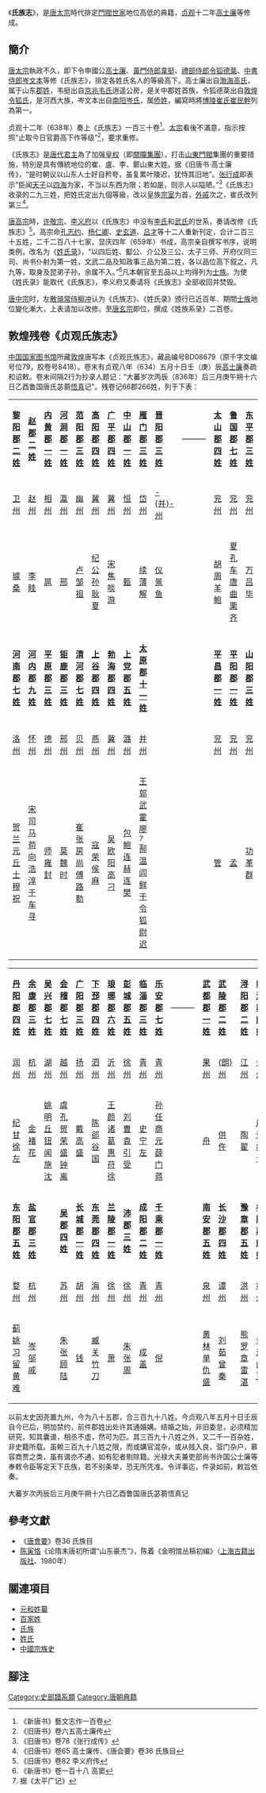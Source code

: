 《'''氏族志'''》，是[[唐太宗|唐太宗]]時代排定[[門閥|門閥]][[世家|世家]]地位高低的典籍，[[貞觀_(唐朝)|贞观]]十二年[[高士廉|高士廉]]等修成。

==簡介==
[[唐太宗|唐太宗]]執政不久，即下令申國公[[高士廉|高士廉]]、[[黃門侍郎|黃門侍郎]][[韋挺|韋挺]]、[[禮部侍郎|禮部侍郎]][[令狐德棻|令狐德棻]]、[[中書侍郎|中書侍郎]][[岑文本|岑文本]]等修《氏族志》，排定各姓氏名人的等級高下。高士廉出自[[渤海高氏|渤海高氏]]，属于山东[[郡姓|郡姓]]，韦挺出自[[京兆韦氏|京兆韦氏]]逍遥公房，是关中郡姓首族，令狐德棻出自[[敦煌令狐氏|敦煌令狐氏]]，是河西大族，岑文本出自[[南阳岑氏|南阳岑氏]]，属[[侨姓|侨姓]]，編寫時將[[博陵崔氏|博陵崔氏]][[崔民幹|崔民幹]]列為第一。

贞观十二年（638年）奏上《氏族志》一百三十卷<ref>《新唐书》藝文志作一百卷</ref>。[[太宗|太宗]]看後不滿意，指示按照“止取今日官爵高下作等级”<ref>《旧唐书》卷六五高士廉传</ref>，要求重修。

《氏族志》是[[唐代|唐代]][[君主|君主]]為了加强[[皇权|皇权]]（即[[關隴集團|關隴集團]]），打击[[山東|山東]][[門閥|門閥]]集團的重要措施，特別是具有傳統地位的崔、盧、李、鄭山東大姓。据《旧唐书·高士廉传》，“是时朝议以山东人士好自矜夸，虽复累叶陵迟，犹恃其旧地”。[[张行成|张行成]]即表示“臣闻[[天子|天子]]以[[四海|四海]]为家，不当以东西为限；若如是，则示人以隘陋。”<ref>《旧唐书》卷78《张行成传》</ref>《氏族志》收录的二九三姓，把姓氏定出九個等級，改以皇族[[宗室|宗室]]为首，[[外戚|外戚]]次之，崔氏改列第三<ref>《旧唐书》卷65 高士廉传、《唐会要》卷36 氏族目</ref>。

[[唐高宗|唐高宗]]時，[[许敬宗|许敬宗]]、[[李义府|李义府]]以《氏族志》中没有[[李氏|李氏]]和[[武氏|武氏]]的世系，奏请改修《氏族志》<ref>《旧唐书》卷82 李义府传</ref>。高宗命[[孔志约|孔志约]]、[[杨仁卿|杨仁卿]]、[[史玄道|史玄道]]、[[吕才|吕才]]等十二人重新刊定，合计二百三十五姓，二千二百八十七家，显庆四年（659年）书成，高宗亲自撰写书序，说明类例，改名为《[[姓氏录|姓氏录]]》，“以四后姓、酅公、介公及三公、太子三师、开府仪同三司、尚书仆射为第一姓，文武二品及知政事三品为第二姓，各以品位高下叙之，凡九等，取身及昆弟子孙，余属不入。”<ref>《新唐书》卷一百十八 高窦</ref>凡本朝官至五品以上均得列为[[士族|士族]]。为使《姓氏录》能取代《氏族志》，李义府又奏请将《氏族志》全部收回并焚毁。

[[唐中宗|唐中宗]]时，左[[散骑常侍|散骑常侍]][[柳冲|柳冲]]认为《氏族志》、《姓氏录》颁行已近百年．期間[[士族|士族]]地位變化漸大，上表请加以改修。至[[唐玄宗|唐玄宗]]即位，撰成《姓族系录》二百卷。

== 敦煌残卷《贞观氏族志》 ==
[[中国国家图书馆|中国国家图书馆]]所藏[[敦煌|敦煌]]唐写本《贞观氏族志》，藏品编号BD08679（原千字文编号位79，胶卷号8418）。卷末有贞观八年（634）五月十日壬（庚）辰[[高士廉|高士廉]]奏疏和诏敕。卷末间隔2行为抄录人题记：“大蕃岁次丙辰（836年）后三月庚午朔十六日乙酉鲁国唐氏苾蒭[[悟真|悟真]]记”。残卷记66郡266姓，列于下表：

{| class="wikitable" style="text-align:left"
|-
|'''[[黎阳郡|黎<br>阳<br>郡<br>二<br>姓]]'''
|'''[[赵郡|赵<br>郡<br>二<br>姓]]'''
|'''[[内黄郡|内<br>黄<br>郡<br>一<br>姓]]'''
|'''[[河间郡|河<br>涧<br>郡<br>一<br>姓]]'''
|'''[[范阳郡|范<br>阳<br>郡<br>三<br>姓]]'''
|'''[[高阳郡|高<br>阳<br>郡<br>四<br>姓]]'''
|'''[[广平郡|广<br>平<br>郡<br>四<br>姓]]'''
|'''[[中山郡|中<br>山<br>郡<br>一<br>姓]]'''
|'''[[雁门郡|雁<br>门<br>郡<br>三<br>姓]]'''
|'''[[晋阳郡|晋<br>阳<br>郡<br>三<br>姓]]'''
! ———
|'''[[泰山郡|太<br>山<br>郡<br>四<br>姓]]'''
|'''[[鲁郡|鲁<br>国<br>郡<br>七<br>姓]]'''
|'''[[东平郡|东<br>平<br>郡<br>三<br>姓]]'''
|'''[[高平郡|高<br>平<br>郡<br>五<br>姓]]'''
|'''[[濮阳郡|濮<br>阳<br>郡<br>六<br>姓]]'''
|'''[[济阳郡|齐<br>阳<br>郡<br>三<br>姓]]'''
|'''[[梁郡|梁<br>国<br>郡<br>三<br>姓]]'''
|'''[[陈留郡|陈<br>留<br>郡<br>四<br>姓]]'''
|'''[[荥阳郡|荥<br>阳<br>郡<br>四<br>姓]]'''
|'''[[弘农郡|弘<br>农<br>郡<br>四<br>姓]]'''
|-
|[[卫州|卫<br>州]]
|[[赵州|赵<br>州]]
|[[相州|相<br>州]]
|[[瀛州|瀛<br>州]]
|[[幽州|幽<br>州]]
|[[冀州|冀<br>州]]
|[[冀州|冀<br>州]]
|[[恒州|恒<br>州]]
|[[代州|岱<br>州]]
|[[并州|-{并}-<br>州]]
!
|[[兖州|兖<br>州]]
|[[兖州|兖<br>州]]
|[[兖州|兖<br>州]]
|[[兖州|兖<br>州]]
|[[濮州|濮<br>州]]
|[[曹州|曹<br>州]]
|[[宋州|宋<br>州]]
|[[汴州|汴<br>州]]
|[[郑州|郑<br>州]]
|[[虢州|郭<br>州]]
|-
|[[璩姓|璩]]<br>[[桑姓|桑]]
|[[趙郡李氏|李]]<br>[[眭姓|眭]]
|[[扈姓|扈]]
|[[邢姓|邢]]
|[[卢姓|卢]]<br>[[邹姓|邹]]<br>[[祖姓|祖]]
|[[纪姓|纪]]<br>[[公孙姓|公孙]]<br>[[耿姓|耿]]<br>[[夏姓|夏]]
|[[宋姓|宋]]<br>[[焦姓|焦]]<br>[[谈姓|啖]]<br>[[游姓|游]]
|[[甄姓|甄]]
|[[续姓|续]]<br>[[薄姓|薄]]<br>[[解姓|解]]
|[[仪姓|仪]]<br>[[景姓|景]]<br>[[鱼姓|鱼]]
!
|[[胡姓|胡]]<br>[[周姓|周]]<br>[[羊姓|羊]]<br>[[鲍姓|鲍]]
|[[夏姓|夏]]<br>[[孔姓|孔]]<br>[[车姓|车]]<br>[[唐姓|唐]]<br>[[曲姓|曲]]<br>[[栗姓|栗]]<br>[[齐姓|齐]]
|[[万姓|万]]<br>[[吕姓|吕]]<br>[[毕姓|毕]]
|[[郗姓|郤]]<br>[[檀姓|檀]]<br>[[徐姓|徐]]<br>[[曹姓|曹]]<br>[[孙姓|孙]]
|[[吴姓|吴]]<br>[[徐姓|徐]]<br>[[袁姓|袁]]<br>[[扶姓|扶]]<br>[[黄姓|黄]]<br>[[庆姓|庆]]
|[[蔡姓|蔡]]<br>[[丁姓|丁]]<br>[[江姓|江]]
|[[宋姓|宋]]<br>[[乔姓|乔]]<br>[[张姓|张]]
|[[阮姓|元]]<br>[[谢姓|谢]]<br>[[卫姓|卫]]<br>[[虞姓|虞]]
|[[郑姓|郑]]<br>[[毛姓|毛]]<br>[[潘姓|潘]]<br>[[阳姓|阳]]
|[[杨姓|杨]]<br>[[刘姓|刘]]<br>[[张姓|张]]<br>[[晋姓|晋]]
|-
|'''[[河南郡|河<br>南<br>郡<br>七<br>姓]]'''
|'''[[河內郡_(中國)|河<br>内<br>郡<br>九<br>姓]]'''
|'''[[平原郡|平<br>原<br>郡<br>三<br>姓]]'''
|'''[[钜鹿郡|钜<br>鹿<br>郡<br>三<br>姓]]'''
|'''[[清河郡|清<br>河<br>郡<br>七<br>姓]]'''
|'''[[上谷郡|上<br>谷<br>郡<br>四<br>姓]]'''
|'''[[渤海郡|勃<br>海<br>郡<br>四<br>姓]]'''
|'''[[上党郡|上<br>党<br>郡<br>五<br>姓]]'''
|'''[[太原郡|太<br>原<br>郡<br>十<br>一<br>姓]]'''
|
!
|'''[[平昌郡|平<br>昌<br>郡<br>一<br>姓]]'''
|'''[[平阳郡|平<br>阳<br>郡<br>一<br>姓]]'''
|'''[[山阳郡|山<br>阳<br>郡<br>三<br>姓]]'''
|'''[[济北郡|济<br>北<br>郡<br>一<br>姓]]'''
|'''[[济阳郡|济<br>阳<br>郡<br>五<br>姓]]'''
|'''[[汝南郡|汝<br>南<br>郡<br>七<br>姓]]'''
|'''[[谯郡|谯<br>国<br>郡<br>八<br>姓]]'''
|'''[[东莱郡|东<br>来<br>郡<br>三<br>姓]]'''
|'''[[颍川郡|颍<br>川<br>郡<br>七<br>姓]]'''
|'''[[南阳郡|南<br>阳<br>郡<br>十<br>姓]]'''
|-
|[[洛州_(唐朝)|洛<br>州]]
|[[怀州|怀<br>州]]
|[[德州|德<br>州]]
|[[邢州|邢<br>州]]
|[[贝州|贝<br>州]]
|[[燕州|燕<br>州]]
|[[冀州|冀<br>州]]
|[[潞州|潞<br>州]]
|[[并州|并<br>州]]
|
!
|[[兖州|兖<br>州]]
|[[兖州|兖<br>州]]
|[[兖州|兖<br>州]]
|[[济州|洺<br>州]]
|[[曹州|曹<br>州]]
|[[豫州|(豫)<br>州]]
|[[亳州|毫<br>州]]
|[[滑州|(滑)<br>州]]
|[[许州|许<br>州]]
|[[邓州|(邓)<br>州]]
|-
|[[贺兰姓|贺兰]]<br>[[元姓|元]]<br>[[丘姓|丘]]<br>[[士姓|士]]<br>[[穆姓|穆]]<br>[[祝姓|祝]]
|[[宋姓|宋]]<br>[[司马姓|司马]]<br>[[苟姓|苟]]<br>[[向姓|向]]<br>[[浩姓|浩]]<br>[[淳于姓|淳于]]<br>[[车姓|车]]<br>[[寻姓|寻]]
|[[师姓|师]]<br>[[雍姓|雍]]<br>[[封姓|封]]
|[[莫姓|莫]]<br>[[魏姓|魏]]<br>[[时姓|时]]
|[[崔姓|崔]]<br>[[张姓|张]]<br>[[房姓|房]]<br>[[尚姓|尚]]<br>[[傅姓|傅]]<br>[[路姓|路]]<br>[[靳姓|勒]]
|[[寇姓|寇]]<br>[[荣姓|荣]]<br>[[侯姓|侯]]<br>[[麻姓|麻]]
|[[吴姓|吴]]<br>[[欧阳姓|欧阳]]<br>[[高姓|高]]<br>[[刁姓|刁]]
|[[包姓|包]]<br>[[鲍姓|鲍]]<br>[[连姓|连]]<br>[[赫连姓|赫连]]<br>[[樊姓|樊]]
|[[王姓|王]]<br>[[郭姓|郭]]<br>[[武姓|武]]<br>[[霍姓|霍]]<br>[[廖姓|廖]]<ref>据《太平广记》</ref><br>[[郝姓|郝]]<br>[[温姓|温]]<br>[[阎姓|阎]]<br>[[鲜于姓|鲜于]]<br>[[令狐姓|令狐]]<br>[[尉迟姓|尉迟]]
|
!
|[[管姓|管]]
|[[孟姓|孟]]
|[[功姓|功]]<br>[[巩姓|革]]<br>[[邵姓|群]]
|[[汜姓|汜]]
|[[董姓|董]]<br>[[卞姓|卞]]<br>[[丁姓|丁]]<br>[[都姓|都]]<br>[[苗姓|苗]]
|[[殷姓|殷]]<br>[[昌姓|昌]]<br>[[袁姓|袁]]<br>[[应姓|应]]<br>[[和姓|和]]<br>[[荆姓|荆]]<br>[[梅姓|梅]]
|[[戴姓|戴]]<br>[[夏侯姓|夏侯]]<br>[[桓姓|桓]]<br>[[嵇姓|嵇]]<br>[[曹姓|曹]]<br>[[娄姓|娄]]<br>[[庞姓|庞]]
|[[费姓|费]]<br>[[成公姓|成公]]<br>[[上官姓|上官]]
|[[陈姓|陈]]<br>[[荀姓|荀]]<br>[[韩姓|韩]]<br>[[钟姓|钟]]<br>[[许姓|许]]<br>[[庾姓|庾]]<br>[[库姓|库]]
|[[张姓|张]]<br>[[乐姓|乐]]<br>[[赵姓|赵]]<br>[[滕姓|滕]]<br>[[井姓|井]]<br>[[何姓|何]]<br>[[白姓|白]]<br>[[邓姓|邓]]<br>[[姬姓|姬]]
|}
{| class="wikitable" style="text-align:left"
|-
|'''[[丹阳郡|丹<br>阳<br>郡<br>四<br>姓]]'''
|'''[[余杭郡|余<br>康<br>郡<br>三<br>姓]]'''
|'''[[吴兴郡|吴<br>兴<br>郡<br>七<br>姓]]'''
|'''[[会稽郡|会<br>稽<br>郡<br>七<br>姓]]'''
|'''[[广陵郡|广<br>阳<br>郡<br>三<br>姓]]'''
|'''[[下邳郡|下<br>邳<br>郡<br>四<br>姓]]'''
|'''[[琅琊郡|琅<br>琊<br>郡<br>六<br>姓]]'''
|'''[[彭城郡|彭<br>城<br>郡<br>五<br>姓]]'''
|'''[[临淄郡|临<br>淄<br>郡<br>三<br>姓]]'''
|'''[[乐安郡|乐<br>安<br>郡<br>七<br>姓]]'''
! ———
|'''[[武都郡|武<br>都<br>郡<br>一<br>姓]]'''
|'''[[武陵郡|武<br>陵<br>郡<br>二<br>姓]]'''
|'''[[浔阳郡|浔<br>阳<br>郡<br>二<br>姓]]'''
|'''[[临海郡|临<br>海<br>郡<br>四<br>姓]]'''
|-
|[[润州|润<br>州]]
|[[杭州|杭<br>州]]
|[[湖州|湖<br>州]]
|[[越州|越<br>州]]
|[[扬州|扬<br>州]]
|[[泗州|泗<br>州]]
|[[沂州|沂<br>州]]
|[[徐州|徐<br>州]]
|[[青州|青<br>州]]
|[[青州|青<br>州]]
!
|[[果州|果<br>州]]
|[[朗州|(朗)<br>州]]
|[[江州|江<br>州]]
|[[台州|台<br>州]]
|-
|[[纪姓|纪]]<br>[[甘姓|甘]]<br>[[徐姓|徐]]<br>[[左姓|左]]
|[[金姓|金]]<br>[[褚姓|褚]]<br>[[花姓|花]]
|[[姚姓|姚]]<br>[[明姓|明]]<br>[[丘姓|丘]]<br>[[钮姓|钮]]<br>[[闻姓|闻]]<br>[[施姓|施]]<br>[[沈姓|沈]]
|[[虞姓|虞]]<br>[[孔姓|孔]]<br>[[贺姓|贺]]<br>[[荣姓|荣]]<br>[[盛姓|盛]]<br>[[钟离姓|钟离]]
|[[戴姓|戴]]<br>[[高姓|高]]<br>[[盛姓|盛]]
|[[陈姓|陈]]<br>[[郤姓|郤]]<br>[[谷姓|谷]]<br>[[国姓|国]]
|[[王姓|王]]<br>[[颜姓|颜]]<br>[[诸葛姓|诸葛]]<br>[[惠姓|惠]]<br>[[苻姓|苻]]<br>[[徐姓|徐]]
|[[刘姓|刘]]<br>[[曹姓|曹]]<br>[[袁姓|袁]]<br>[[到姓|引]]<br>[[受姓|受]]
|[[史姓|史]]<br>[[宁姓|宁]]<br>[[左姓|左]]
|[[孙姓|孙]]<br>[[任姓|任]]<br>[[商姓|商]]<br>[[元姓|元]]<br>[[薛姓|薛]]<br>[[门姓|门]]<br>[[蒋姓|蒋]]
!
|[[冉姓|舟]]
|[[拱姓|供]]<br>[[仵姓|仵]]
|[[陶姓|陶]]<br>[[翟姓|翟]]
|[[屈姓|屈]]<br>[[谭姓|谭]]<br>[[靖姓|靖]]<br>[[戈姓|弋]]
|-
|'''[[东阳郡|东<br>阳<br>郡<br>五<br>姓]]'''
|'''[[盐官郡|盐<br>官<br>郡<br>三<br>姓]]'''
|
|'''[[吴郡|吴<br>郡<br>四<br>姓]]'''
|'''[[长城郡|长<br>城<br>郡<br>一<br>姓]]'''
|'''[[东莞郡|东<br>莞<br>郡<br>四<br>姓]]'''
|'''[[兰陵郡|兰<br>陵<br>郡<br>一<br>姓]]'''
|'''[[沛郡|沛<br>郡<br>三<br>姓]]'''
|'''[[城阳郡|成<br>阳<br>郡<br>二<br>姓]]'''
|'''[[千乘郡|千<br>乘<br>郡<br>一<br>姓]]'''
!
|'''[[南安郡|南<br>安<br>郡<br>五<br>姓]]'''
|'''[[长沙郡|长<br>沙<br>郡<br>四<br>姓]]'''
|'''[[豫章郡|豫<br>章<br>郡<br>五<br>姓]]'''
|'''[[松阳郡|松<br>阳<br>郡<br>四<br>姓]]'''
|-
|[[婺州|婺<br>州]]
|[[杭州|杭<br>州]]
|
|[[苏州|苏<br>州]]
|[[湖州|胡<br>州]]
|[[海州|海<br>州]]
|[[徐州|徐<br>州]]
|[[徐州|徐<br>州]]
|[[青州|青<br>州]]
|[[青州|青<br>州]]
!
|[[泉州|泉<br>州]]
|[[潭州|谭<br>州]]
|[[洪州|洪<br>州]]
|[[处州|括<br>州]]
|-
|[[蓟姓|蓟]]<br>[[姚姓|姚]]<br>[[习姓|习]]<br>[[留姓|留]]<br>[[黄姓|黄]]<br>[[南姓|难]]
|[[岑姓|岑]]<br>[[邬姓|邬]]<br>[[戚姓|戚]]
|
|[[朱姓|朱]]<br>[[张姓|张]]<br>[[顾姓|顾]]<br>[[陆姓|陆]]
|[[钱姓|钱]]
|[[臧姓|臧]]<br>[[关姓|关]]<br>[[竺姓|竹]]<br>[[刀姓|刀]]
|[[萧姓|萧]]
|[[朱姓|朱]]<br>[[张姓|张]]<br>[[周姓|周]]
|[[成姓|成]]<br>[[盖姓|盖]]
|[[倪姓|倪]]
!
|[[黄姓|黄]]<br>[[林姓|林]]<br>[[单姓|单]]<br>[[仇姓|仇]]<br>[[盛姓|盛]]
|[[刘姓|刘]]<br>[[茹姓|茹]]<br>[[曾姓|曾]]<br>[[秦姓|秦]]
|[[熊姓|熊]]<br>[[罗姓|罗]]<br>[[章姓|章]]<br>[[雷姓|雷]]<br>[[谌姓|湛]]
|[[黄姓|黄]]<br>[[赖姓|濑]]<br>[[曲姓|曲]]<br>[[丰姓|豆]]
|}

以前太史因尧置九州，今为八十五郡，合三百九十八姓。今贞观八年五月十日壬辰自今已后，明加禁约，前件郡姓出处许其通婚媾。结婚之始，非旧委怠，必须精加研究，知其囊谱，相丞不虚，然可为匹。其三百九十八姓之外，又二千一百杂姓，非史籍所载。虽赖三百九十八姓之限，而或媾官混杂，或从贱入良，营门杂户，慕容商贾之类，虽有谱亦不通，如有犯者剔除籍。光禄大夫兼吏部尚书许国公士廉等奉敕令臣等定天下氏族，若不别条举，恐无所凭准。令详事迄，件录如前，敕旨依奏。

大蕃岁次丙辰后三月庚午朔十六日乙酉鲁国唐氏苾蒭悟真记

== 參考文獻 ==
* 《[[唐會要|唐會要]]》卷36 氏族目
* [[陈寅恪|陈寅恪]]《论隋末唐初所谓“山东豪杰”》，陈着《金明馆丛稿初编》（[[上海古籍出版社|上海古籍出版社]]、1980年）

== 關連項目 ==
* [[元和姓纂|元和姓纂]]
* [[百家姓|百家姓]]
* [[氏族|氏族]]
* [[姓氏|姓氏]]
* [[中國宗族史|中國宗族史]]

== 腳注 ==
{{reflist}}

[[Category:史部譜系類|Category:史部譜系類]]
[[Category:唐朝典籍|Category:唐朝典籍]]